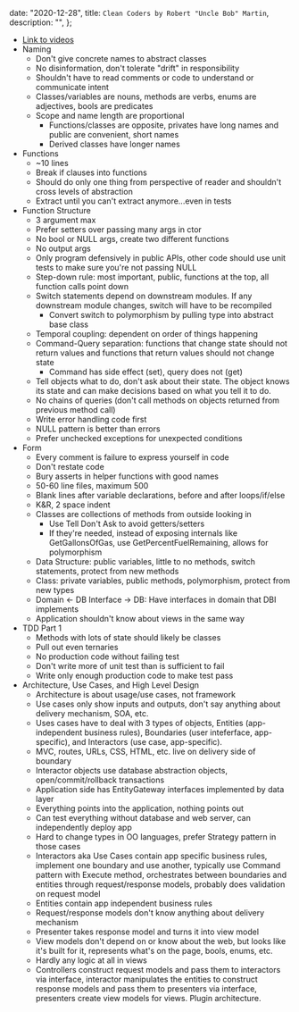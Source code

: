 
  date: "2020-12-28",
  title: `Clean Coders by Robert "Uncle Bob" Martin`,
  description: "",
};


- [Link to videos](https://cleancoders.com/)
- Naming
  - Don't give concrete names to abstract classes
  - No disinformation, don't tolerate "drift" in responsibility
  - Shouldn't have to read comments or code to understand or communicate intent
  - Classes/variables are nouns, methods are verbs, enums are adjectives, bools are predicates
  - Scope and name length are proportional
    - Functions/classes are opposite, privates have long names and public are convenient, short names
    - Derived classes have longer names
- Functions
  - ~10 lines
  - Break if clauses into functions
  - Should do only one thing from perspective of reader and shouldn't cross levels of abstraction
  - Extract until you can't extract anymore...even in tests
- Function Structure
  - 3 argument max
  - Prefer setters over passing many args in ctor
  - No bool or NULL args, create two different functions
  - No output args
  - Only program defensively in public APIs, other code should use unit tests to make sure you're not passing NULL
  - Step-down rule: most important, public, functions at the top, all function calls point down
  - Switch statements depend on downstream modules. If any downstream module changes, switch will have to be recompiled
    - Convert switch to polymorphism by pulling type into abstract base class
  - Temporal coupling: dependent on order of things happening
  - Command-Query separation: functions that change state should not return values and functions that return values should not change state
    - Command has side effect (set), query does not (get)
  - Tell objects what to do, don't ask about their state. The object knows its state and can make decisions based on what you tell it to do.
  - No chains of queries (don't call methods on objects returned from previous method call)
  - Write error handling code first
  - NULL pattern is better than errors
  - Prefer unchecked exceptions for unexpected conditions
- Form
  - Every comment is failure to express yourself in code
  - Don't restate code
  - Bury asserts in helper functions with good names
  - 50-60 line files, maximum 500
  - Blank lines after variable declarations, before and after loops/if/else
  - K&R, 2 space indent
  - Classes are collections of methods from outside looking in
    - Use Tell Don't Ask to avoid getters/setters
    - If they're needed, instead of exposing internals like GetGallonsOfGas, use GetPercentFuelRemaining, allows for polymorphism
  - Data Structure: public variables, little to no methods, switch statements, protect from new methods
  - Class: private variables, public methods, polymorphism, protect from new types
  - Domain \<- DB Interface -\> DB: Have interfaces in domain that DBI implements
  - Application shouldn't know about views in the same way
- TDD Part 1
  - Methods with lots of state should likely be classes
  - Pull out even ternaries
  - No production code without failing test
  - Don't write more of unit test than is sufficient to fail
  - Write only enough production code to make test pass
- Architecture, Use Cases, and High Level Design
  - Architecture is about usage/use cases, not framework
  - Use cases only show inputs and outputs, don't say anything about delivery mechanism, SOA, etc.
  - Uses cases have to deal with 3 types of objects, Entities (app-independent business rules), Boundaries (user inteferface, app-specific), and Interactors (use case, app-specific).
  - MVC, routes, URLs, CSS, HTML, etc. live on delivery side of boundary
  - Interactor objects use database abstraction objects, open/commit/rollback transactions
  - Application side has EntityGateway interfaces implemented by data layer
  - Everything points into the application, nothing points out
  - Can test everything without database and web server, can independently deploy app
  - Hard to change types in OO languages, prefer Strategy pattern in those cases
  - Interactors aka Use Cases contain app specific business rules, implement one boundary and use another, typically use Command pattern with Execute method, orchestrates between boundaries and entities through request/response models, probably does validation on request model
  - Entities contain app independent business rules
  - Request/response models don't know anything about delivery mechanism
  - Presenter takes response model and turns it into view model
  - View models don't depend on or know about the web, but looks like it's built for it, represents what's on the page, bools, enums, etc.
  - Hardly any logic at all in views
  - Controllers construct request models and pass them to interactors via interface, interactor manipulates the entities to construct response models and pass them to presenters via interface, presenters create view models for views. Plugin architecture.
